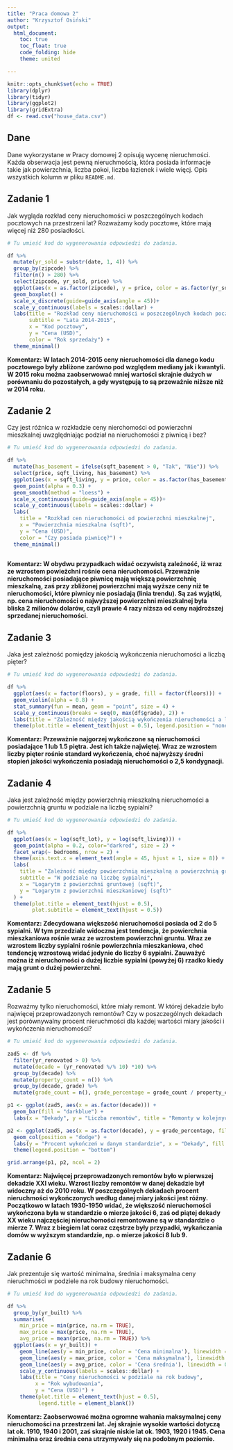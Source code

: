 ---
title: "Praca domowa 2"
author: "Krzysztof Osiński"
output: 
  html_document:
    toc: true
    toc_float: true
    code_folding: hide
    theme: united

---

```{r setup, include=FALSE}
knitr::opts_chunk$set(echo = TRUE)
library(dplyr)
library(tidyr)
library(ggplot2)
library(gridExtra)
df <- read.csv("house_data.csv")
```

## Dane 
Dane wykorzystane w Pracy domowej 2 opisują wycenę nieruchmości. Każda obserwacja jest pewną nieruchmością, która posiada informacje takie jak powierzchnia, liczba pokoi, liczba łazienek i wiele więcj. Opis wszystkich kolumn w pliku `README.md`.


## Zadanie 1

Jak wygląda rozkład ceny nieruchomości w poszczególnych kodach pocztowych na przestrzeni lat? Rozważamy kody pocztowe, które mają więcej niż 280 posiadłości.

```{r zadanie 1, message=FALSE}

# Tu umieść kod do wygenerowania odpowiedzi do zadania.

df %>%
  mutate(yr_sold = substr(date, 1, 4)) %>%
  group_by(zipcode) %>%
  filter(n() > 280) %>%
  select(zipcode, yr_sold, price) %>%
  ggplot(aes(x = as.factor(zipcode), y = price, color = as.factor(yr_sold))) +
  geom_boxplot() +
  scale_x_discrete(guide=guide_axis(angle = 45))+
  scale_y_continuous(labels = scales::dollar) +
  labs(title = "Rozkład ceny nieruchomości w poszczególnych kodach pocztowych",
       subtitle = "Lata 2014-2015",
       x = "Kod pocztowy", 
       y = "Cena (USD)",
       color = "Rok sprzedaży") +
  theme_minimal()

```

**Komentarz: W latach 2014-2015 ceny nieruchomości dla danego kodu pocztowego były zbliżone zarówno pod względem mediany jak i kwantyli. W 2015 roku można zaobserwować mniej wartości skrajnie dużych w porównaniu do pozostałych, a gdy występują to są przeważnie niższe niż w 2014 roku.**

## Zadanie 2

Czy jest różnica w rozkładzie ceny nierchomości od powierzchni mieszkalnej uwzględniając podział na nieruchomości z piwnicą i bez?

```{r zadanie 2, message=FALSE}

# Tu umieść kod do wygenerowania odpowiedzi do zadania.

df %>%
  mutate(has_basement = ifelse(sqft_basement > 0, "Tak", "Nie")) %>%
  select(price, sqft_living, has_basement) %>%
  ggplot(aes(x = sqft_living, y = price, color = as.factor(has_basement))) +
  geom_point(alpha = 0.3) + 
  geom_smooth(method = "loess") + 
  scale_x_continuous(guide=guide_axis(angle = 45))+
  scale_y_continuous(labels = scales::dollar) + 
  labs(
    title = "Rozkład cen nieruchomości od powierzchni mieszkalnej",
    x = "Powierzchnia mieszkalna (sqft)", 
    y = "Cena (USD)",
    color = "Czy posiada piwnicę?") +
  theme_minimal()
  
```

**Komentarz:  W obydwu przypadkach widać oczywistą zależność, iż wraz ze wzrostem powieżchni rośnie cena nieruchomości. Przeważnie nieruchomości posiadające piwnicę mają większą powierzchnię mieszkalną, zaś przy zbliżonej powierzchni mają wyższe ceny niż te nieruchomości, które piwnicy nie posiadają (linia trendu). Są zaś wyjątki, np. cena nieruchomości o najwyższej powierzchni mieszkalnej była bliska 2 milionów dolarów, czyli prawie 4 razy niższa od ceny najdroższej sprzedanej nieruchomości.**

## Zadanie 3

Jaka jest zależność pomiędzy jakością wykończenia nieruchomości a liczbą pięter? 

```{r zadanie 3, message=FALSE}

# Tu umieść kod do wygenerowania odpowiedzi do zadania.

df %>%
  ggplot(aes(x = factor(floors), y = grade, fill = factor(floors))) +
  geom_violin(alpha = 0.8) +  
  stat_summary(fun = mean, geom = "point", size = 4) +
  scale_y_continuous(breaks = seq(0, max(df$grade), 2)) + 
  labs(title = "Zależność między jakością wykończenia nieruchomości a liczbą pięter", y = "Ocena jakości wykończenia", x = "Liczba pięter") +
  theme(plot.title = element_text(hjust = 0.5), legend.position = "none")

```

**Komentarz: Przeważnie najgorzej wykończone są nieruchomości posiadające 1 lub 1.5 piętra. Jest ich także najwiętej. Wraz ze wzrostem liczby pięter rośnie standard wykończenia, choć najwyższy średni stopień jakości wykończenia posiadają nieruchomości o 2,5 kondygnacji.**

## Zadanie 4
Jaka jest zależność między powierzchnią mieszkalną nieruchomości a powierzchnią gruntu w podziale na liczbę sypialni?

```{r zadanie 4, message=FALSE}

# Tu umieść kod do wygenerowania odpowiedzi do zadania.

df %>% 
  ggplot(aes(x = log(sqft_lot), y = log(sqft_living))) +
  geom_point(alpha = 0.2, color="darkred", size = 2) +
  facet_wrap(~ bedrooms, nrow = 2) +
  theme(axis.text.x = element_text(angle = 45, hjust = 1, size = 8)) +
  labs(
    title = "Zależność między powierzchnią mieszkalną a powierzchnią gruntu",
    subtitle = "W podziale na liczbę sypialni",
    x = "Logarytm z powierzchni gruntowej (sqft)",
    y = "Logarytm z powierzchni mieszkaniowej (sqft)"
  ) +
  theme(plot.title = element_text(hjust = 0.5),
        plot.subtitle = element_text(hjust = 0.5))

```

**Komentarz: Zdecydowana większość nieruchomości posiada od 2 do 5 sypialni. W tym przedziale widoczna jest tendencja, że powierchnia mieszkaniowa rośnie wraz ze wzrostem powierzchni gruntu. Wraz ze wzrostem liczby sypialni rośnie powierzchnia mieszkaniowa, choć tendencję wzrostową widać jedynie do liczby 6 sypialni. Zauważyć można iż nieruchomości o dużej liczbie sypialni (powyżej 6) rzadko kiedy mają grunt o dużej powierzchni.**

## Zadanie 5
Rozważmy tylko nieruchomości, które miały remont. W której dekadzie było najwięcej przeprowadzonych remontów? Czy w poszczególnych dekadach jest porównywalny procent nieruchmości dla każdej wartości miary jakości i wykończenia nieruchomości?

```{r zadanie 5, message=FALSE}

# Tu umieść kod do wygenerowania odpowiedzi do zadania.

zad5 <- df %>%
  filter(yr_renovated > 0) %>%
  mutate(decade = (yr_renovated %/% 10) *10) %>%
  group_by(decade) %>%
  mutate(property_count = n()) %>%
  group_by(decade, grade) %>%
  mutate(grade_count = n(), grade_percentage = grade_count / property_count)

p1 <- ggplot(zad5, aes(x = as.factor(decade))) +
  geom_bar(fill = "darkblue") +
  labs(x = "Dekady", y = "Liczba remontów", title = "Remonty w kolejnych dekadach")

p2 <- ggplot(zad5, aes(x = as.factor(decade), y = grade_percentage, fill = as.factor(grade))) +
  geom_col(position = "dodge") +
  labs(y = "Procent wykończeń w danym standardzie", x = "Dekady", fill = "Jakość") +
  theme(legend.position = "bottom")

grid.arrange(p1, p2, ncol = 2)

```

**Komentarz: Najwięcej przeprowadzonych remontów było w pierwszej dekadzie XXI wieku. Wzrost liczby remontów w danej dekadzie był widoczny aż do 2010 roku. W poszczególnych dekadach procent nieruchmości wykończonych według danej miary jakości jest różny. Początkowo w latach 1930-1950 widać, że większość nieruchomości wykończona była w standardzie o mierze jakości 6, zaś od piątej dekady XX wieku najczęściej nieruchomości remontowane są w standardzie o mierze 7. Wraz z biegiem lat coraz częstrze były przypadki, wykańczania domów w wyższym standardzie, np. o mierze jakości 8 lub 9.**

## Zadanie 6

Jak prezentuje się wartość minimalna, średnia i maksymalna ceny nieruchmości w podziele na rok budowy nieruchomości.

```{r zadanie 6, message=FALSE}

# Tu umieść kod do wygenerowania odpowiedzi do zadania.

df %>%
  group_by(yr_built) %>%
  summarise(
    min_price = min(price, na.rm = TRUE),
    max_price = max(price, na.rm = TRUE),
    avg_price = mean(price, na.rm = TRUE)) %>% 
  ggplot(aes(x = yr_built)) +
    geom_line(aes(y = min_price, color = 'Cena minimalna'), linewidth = 0.7) +
    geom_line(aes(y = max_price, color = 'Cena maksymalna'), linewidth = 0.7) +
    geom_line(aes(y = avg_price, color = 'Cena średnia'), linewidth = 0.7) +
    scale_y_continuous(labels = scales::dollar) +
    labs(title = "Ceny nieruchomości w podziale na rok budowy", 
         x = "Rok wybudowania", 
         y = "Cena (USD)") +
    theme(plot.title = element_text(hjust = 0.5),
          legend.title = element_blank())

```

**Komentarz: Zaobserwować można ogromne wahania maksymalnej ceny nieruchomości na przestrzeni lat. Jej skrajnie wysokie wartości dotyczą lat ok. 1910, 1940 i 2001, zaś skrajnie niskie lat ok. 1903, 1920 i 1945. Cena minimalna oraz średnia cena utrzymywały się na podobnym poziomie.**